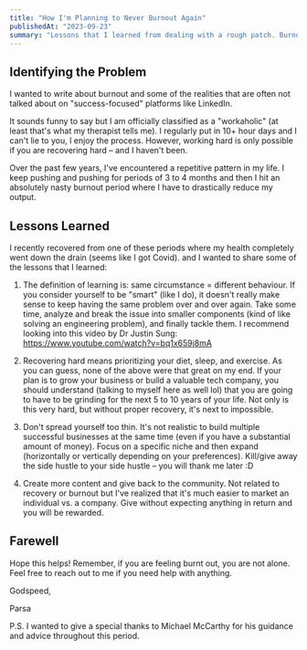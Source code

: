 ```yaml
---
title: "How I'm Planning to Never Burnout Again"
publishedAt: "2023-09-23"
summary: "Lessons that I learned from dealing with a rough patch. Burnout is real and I believe we can prevent it!"
---
```


## Identifying the Problem

I wanted to write about burnout and some of the realities that are often not talked about on "success-focused" platforms like LinkedIn.

It sounds funny to say but I am officially classified as a "workaholic" (at least that's what my therapist tells me). I regularly put in 10+ hour days and I can't lie to you, I enjoy the process. However, working hard is only possible if you are recovering hard – and I haven't been.

Over the past few years, I've encountered a repetitive pattern in my life. I keep pushing and pushing for periods of 3 to 4 months and then I hit an absolutely nasty burnout period where I have to drastically reduce my output.

## Lessons Learned

I recently recovered from one of these periods where my health completely went down the drain (seems like I got Covid). and I wanted to share some of the lessons that I learned:

1. The definition of learning is: same circumstance = different behaviour. If you consider yourself to be "smart" (like I do), it doesn't really make sense to keep having the same problem over and over again. Take some time, analyze and break the issue into smaller components (kind of like solving an engineering problem), and finally tackle them. I recommend looking into this video by Dr Justin Sung: https://www.youtube.com/watch?v=bq1x659j8mA

2. Recovering hard means prioritizing your diet, sleep, and exercise. As you can guess, none of the above were that great on my end. If your plan is to grow your business or build a valuable tech company, you should understand (talking to myself here as well lol) that you are going to have to be grinding for the next 5 to 10 years of your life. Not only is this very hard, but without proper recovery, it's next to impossible.

3. Don't spread yourself too thin. It's not realistic to build multiple successful businesses at the same time (even if you have a substantial amount of money). Focus on a specific niche and then expand (horizontally or vertically depending on your preferences). Kill/give away the side hustle to your side hustle – you will thank me later :D

4. Create more content and give back to the community. Not related to recovery or burnout but I've realized that it's much easier to market an individual vs. a company. Give without expecting anything in return and you will be rewarded.

## Farewell

Hope this helps! Remember, if you are feeling burnt out, you are not alone. Feel free to reach out to me if you need help with anything.

Godspeed,

Parsa

P.S. I wanted to give a special thanks to Michael McCarthy for his guidance and advice throughout this period.